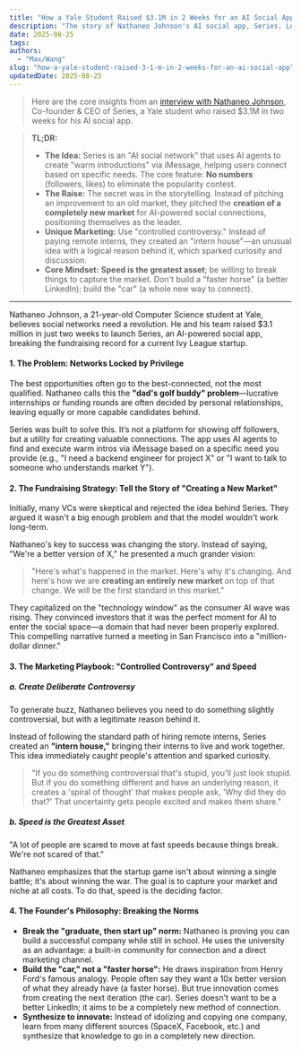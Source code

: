 ```yaml
---
title: "How a Yale Student Raised $3.1M in 2 Weeks for an AI Social App"
description: "The story of Nathaneo Johnson's AI social app, Series. Learn how he used storytelling to raise $3.1M, 'controlled controversy' for marketing, and a 'next iteration' mindset to build."
date: 2025-08-25
tags:
authors:
  - "Max/Wang"
slug: "how-a-yale-student-raised-3-1-m-in-2-weeks-for-an-ai-social-app"
updatedDate: 2025-08-25
---
```

> Here are the core insights from an [interview with Nathaneo Johnson](https://www.youtube.com/watch?v=8Nd_39d5q9A), Co-founder & CEO of Series, a Yale student who raised $3.1M in two weeks for his AI social app.

> **TL;DR:**
>
> * **The Idea:** Series is an "AI social network" that uses AI agents to create "warm introductions" via iMessage, helping users connect based on specific needs. The core feature: **No numbers** (followers, likes) to eliminate the popularity contest.
> * **The Raise:** The secret was in the storytelling. Instead of pitching an improvement to an old market, they pitched the **creation of a completely new market** for AI-powered social connections, positioning themselves as the leader.
> * **Unique Marketing:** Use "controlled controversy." Instead of paying remote interns, they created an "intern house"—an unusual idea with a logical reason behind it, which sparked curiosity and discussion.
> * **Core Mindset:** **Speed is the greatest asset**; be willing to break things to capture the market. Don't build a "faster horse" (a better LinkedIn); build the "car" (a whole new way to connect).

***


Nathaneo Johnson, a 21-year-old Computer Science student at Yale, believes social networks need a revolution. He and his team raised $3.1 million in just two weeks to launch Series, an AI-powered social app, breaking the fundraising record for a current Ivy League startup.

#### **1. The Problem: Networks Locked by Privilege**

The best opportunities often go to the best-connected, not the most qualified. Nathaneo calls this the **"dad's golf buddy" problem**—lucrative internships or funding rounds are often decided by personal relationships, leaving equally or more capable candidates behind.

Series was built to solve this. It’s not a platform for showing off followers, but a utility for creating valuable connections. The app uses AI agents to find and execute warm intros via iMessage based on a specific need you provide (e.g., "I need a backend engineer for project X" or "I want to talk to someone who understands market Y").

#### **2. The Fundraising Strategy: Tell the Story of "Creating a New Market"**

Initially, many VCs were skeptical and rejected the idea behind Series. They argued it wasn't a big enough problem and that the model wouldn't work long-term.

Nathaneo's key to success was changing the story. Instead of saying, "We're a better version of X," he presented a much grander vision:

> "Here's what's happened in the market. Here's why it's changing. And here's how we are **creating an entirely new market** on top of that change. We will be the first standard in this market."

They capitalized on the "technology window" as the consumer AI wave was rising. They convinced investors that it was the perfect moment for AI to enter the social space—a domain that had never been properly explored. This compelling narrative turned a meeting in San Francisco into a "million-dollar dinner."

#### **3. The Marketing Playbook: "Controlled Controversy" and Speed**

##### **a. Create Deliberate Controversy**

To generate buzz, Nathaneo believes you need to do something slightly controversial, but with a legitimate reason behind it.

Instead of following the standard path of hiring remote interns, Series created an **"intern house,"** bringing their interns to live and work together. This idea immediately caught people's attention and sparked curiosity.

> "If you do something controversial that's stupid, you'll just look stupid. But if you do something different and have an underlying reason, it creates a 'spiral of thought' that makes people ask, 'Why did they do that?' That uncertainty gets people excited and makes them share."

##### **b. Speed is the Greatest Asset**

"A lot of people are scared to move at fast speeds because things break. We're not scared of that."

Nathaneo emphasizes that the startup game isn't about winning a single battle; it's about winning the war. The goal is to capture your market and niche at all costs. To do that, speed is the deciding factor.

#### **4. The Founder's Philosophy: Breaking the Norms**

* **Break the "graduate, then start up" norm:** Nathaneo is proving you can build a successful company while still in school. He uses the university as an advantage: a built-in community for connection and a direct marketing channel.
* **Build the "car," not a "faster horse":** He draws inspiration from Henry Ford's famous analogy. People often say they want a 10x better version of what they already have (a faster horse). But true innovation comes from creating the next iteration (the car). Series doesn't want to be a better LinkedIn; it aims to be a completely new method of connection.
* **Synthesize to innovate:** Instead of idolizing and copying one company, learn from many different sources (SpaceX, Facebook, etc.) and synthesize that knowledge to go in a completely new direction.
